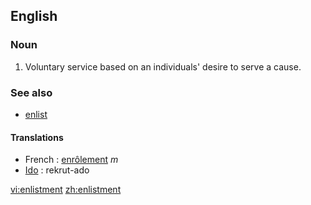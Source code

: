 ==English==

===Noun===
{{en-noun}}

# Voluntary service based on an individuals' desire to serve a cause. 

===See also===
* [[enlist]]


====Translations====

* French : [[enrôlement]] ''m''
* [[w:Ido|Ido]] : rekrut-ado

[[vi:enlistment]]
[[zh:enlistment]]